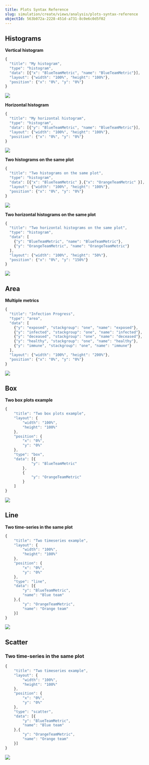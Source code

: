 ```yaml
---
title: Plots Syntax Reference
slug: simulation/create/views/analysis/plots-syntax-reference
objectId: 563b072a-2228-451d-a731-8c0e6c0d5f02
---
```


## Histograms

**Vertical histogram**

<Tabs>
<Tab title="Code" >

```javascript
{
  "title": "My histogram",
  "type": "histogram",
  "data": [{"x": "BlueTeamMetric", "name": "BlueTeamMetric"}],
  "layout": {"width": "100%", "height": "100%"},
  "position": {"x": "0%", "y": "0%"}
}
```

</Tab>

<TextTab title="Modal configuration" >

![](https://cdn-us1.hash.ai/site/docs/screenshot-2021-03-11-at-18.27.36.png)

</TextTab>
</Tabs>

**Horizontal histogram**

<Tabs>
<Tab title="Code" >

```javascript
{
  "title": "My horizontal histogram",
  "type": "histogram",
  "data": [{"y": "BlueTeamMetric", "name": "BlueTeamMetric"}],
  "layout": {"width": "100%", "height": "100%"},
  "position": {"x": "0%", "y": "0%"}
}
```

</Tab>

<TextTab title="Modal configuration" >

![](https://cdn-us1.hash.ai/site/docs/screenshot-2021-03-11-at-18.30.43.png)

</TextTab>
</Tabs>

**Two histograms on the same plot**

<Tabs>
<Tab title="Code" >

```javascript
{
  "title": "Two histograms on the same plot",
  "type": "histogram",
  "data": [{"x": "BlueTeamMetric" },{"x": "OrangeTeamMetric" }],
  "layout": {"width": "100%", "height": "100%"},
  "position": {"x": "0%", "y": "0%"}
}
```

</Tab>

<TextTab title="Modal configuration" >

![](https://cdn-us1.hash.ai/site/docs/screenshot-2021-03-11-at-18.36.34.png)

</TextTab>
</Tabs>

**Two horizontal histograms on the same plot**

<Tabs>
<Tab title="Code" >

```javascript
{
  "title": "Two horizontal histograms on the same plot",
  "type": "histogram",
  "data": [
    {"y": "BlueTeamMetric", "name": "BlueTeamMetric"},
    {"y": "OrangeTeamMetric", "name": "OrangeTeamMetric"}
  ],
  "layout": {"width": "100%", "height": "50%"},
  "position": {"x": "0%", "y": "150%"}
}
```

</Tab>

<TextTab title="Modal configuration" >

![](https://cdn-us1.hash.ai/site/docs/screenshot-2021-03-11-at-18.37.23.png)

</TextTab>
</Tabs>

## Area

**Multiple metrics**

<Tabs>
<Tab title="Code" >

```javascript
{
  "title": "Infection Progress",
  "type": "area",
  "data": [
    {"y": "exposed", "stackgroup": "one", "name": "exposed"},
    {"y": "infected", "stackgroup": "one", "name": "infected"},
    {"y": "deceased", "stackgroup": "one", "name": "deceased"},
    {"y": "healthy", "stackgroup": "one", "name": "healthy"},
    {"y": "immune", "stackgroup": "one", "name": "immune"}
  ],
  "layout": {"width": "100%", "height": "200%"},
  "position": {"x": "0%", "y": "0%"}
}
```

</Tab>

<TextTab title="Modal configuration" >

![](https://cdn-us1.hash.ai/site/docs/screenshot-2021-03-11-at-17.53.05.png)

</TextTab>
</Tabs>

## Box

**Two box plots example**

<Tabs>
<Tab title="Code" >

```javascript
{
    "title": "Two box plots example",
    "layout": {
        "width": "100%",
        "height": "100%"
    },
    "position": {
        "x": "0%",
        "y": "0%"
    },
    "type": "box",
    "data": [{
            "y": "BlueTeamMetric"
        },
        {
            "y": "OrangeTeamMetric"
        }
    ]
}
```

</Tab>

<TextTab title="Modal configuration" >

![](https://cdn-us1.hash.ai/site/docs/screenshot-2021-03-11-at-18.25.23.png)

</TextTab>
</Tabs>

## Line

**Two time-series in the same plot**

<Tabs>
<Tab title="Code" >

```javascript
{
    "title": "Two timeseries example",
    "layout": {
        "width": "100%",
        "height": "100%"
    },
    "position": {
        "x": "0%",
        "y": "0%"
    },
    "type": "line",
    "data": [{
        "y": "BlueTeamMetric",
        "name": "Blue team"
    },{
        "y": "OrangeTeamMetric",
        "name": "Orange team"
    }]
}
```

</Tab>

<TextTab title="Modal configuration" >

![](https://cdn-us1.hash.ai/site/docs/screenshot-2021-03-11-at-15.27.25.png)

</TextTab>
</Tabs>

## Scatter

### Two time-series in the same plot

<Tabs>
<Tab title="Code" >

```javascript
{
    "title": "Two timeseries example",
    "layout": {
        "width": "100%",
        "height": "100%"
    },
    "position": {
        "x": "0%",
        "y": "0%"
    },
    "type": "scatter",
    "data": [{
        "y": "BlueTeamMetric",
        "name": "Blue team"
    },{
        "y": "OrangeTeamMetric",
        "name": "Orange team"
    }]
}
```

</Tab>

<TextTab title="Modal configuration" >

![](https://cdn-us1.hash.ai/site/docs/screenshot-2021-03-11-at-15.15.03.png)

</TextTab>
</Tabs>
